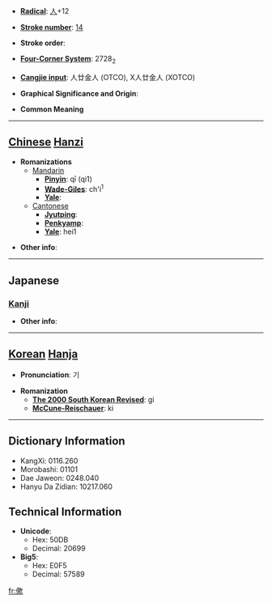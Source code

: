 * '''[[Wiktionary:Chinese radical index| Radical]]''': [[Wiktionary:Chinese radical index 人|人]]+12

* '''[[Wiktionary:Chinese total strokes index|Stroke number]]''': [[Wiktionary:Chinese total strokes index 14|14]]

* '''Stroke order''': 

* '''[[Wiktionary:Chinese four corner index|Four-Corner System]]''': 2728<sub>2</sub>

* '''[[Wiktionary:Chinese Cangjie index|Cangjie input]]''': 人廿金人 (OTCO), X人廿金人 (XOTCO)

* '''Graphical Significance and Origin''': 

* '''Common Meaning'''

----

== [[Chinese]] [[Hanzi]] ==

* '''Romanizations'''
** [[Mandarin]]
*** '''[[Pinyin]]''': qī (qi1)
*** '''[[Wade-Giles]]''': ch'i<sup>1</sup>
*** '''[[Yale]]''': 
**[[Cantonese]]
***'''[[Jyutping]]''':
***'''[[Penkyamp]]''': 
***'''[[Yale]]''': hei1

* '''Other info''': 

----

==Japanese==
===[[Kanji]]===
{{kanji|on readings=[[き]] (ki)|kun readings=}}

* '''Other info''':  

----

== [[Korean]] [[Hanja]] ==

* '''Pronunciation''': 기

* '''Romanization'''
** '''[[The 2000 South Korean Revised Romanization|The 2000 South Korean Revised]]''': gi
** '''[[McCune-Reischauer]]''': ki

----

== Dictionary Information ==

* KangXi: 0116.260
* Morobashi: 01101
* Dae Jaweon: 0248.040
* Hanyu Da Zidian: 10217.060

== Technical Information ==

* '''Unicode''':
** Hex: 50DB
** Decimal: 20699
* '''Big5''':
** Hex: E0F5
** Decimal: 57589

[[fr:僛]]